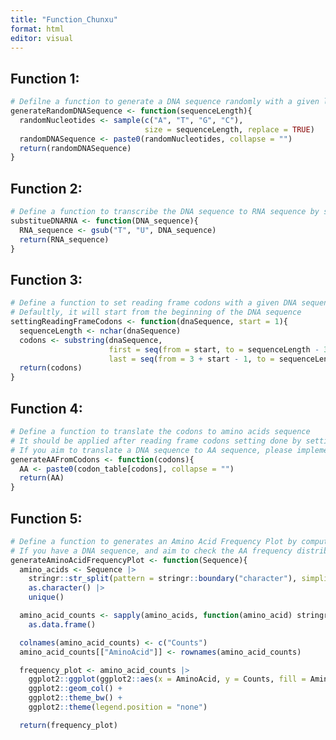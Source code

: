 ```yaml
---
title: "Function_Chunxu"
format: html
editor: visual
---
```


## Function 1:

```r
# Defilne a function to generate a DNA sequence randomly with a given length
generateRandomDNASequence <- function(sequenceLength){
  randomNucleotides <- sample(c("A", "T", "G", "C"),
                              size = sequenceLength, replace = TRUE)
  randomDNASequence <- paste0(randomNucleotides, collapse = "")
  return(randomDNASequence)
}
```

## Function 2:

```r
# Define a function to transcribe the DNA sequence to RNA sequence by subsitiuting all the T to U
substitueDNARNA <- function(DNA_sequence){
  RNA_sequence <- gsub("T", "U", DNA_sequence)
  return(RNA_sequence)
}
```

## Function 3:

```r
# Define a function to set reading frame codons with a given DNA sequence and start point
# Defaultly, it will start from the beginning of the DNA sequence
settingReadingFrameCodons <- function(dnaSequence, start = 1){
  sequenceLength <- nchar(dnaSequence)
  codons <- substring(dnaSequence,
                      first = seq(from = start, to = sequenceLength - 3 + 1, by = 3),
                      last = seq(from = 3 + start - 1, to = sequenceLength, by = 3))
  return(codons)
}
```

## Function 4:

```r
# Define a function to translate the codons to amino acids sequence
# It should be applied after reading frame codons setting done by settingReadingFrameCodons()
# If you aim to translate a DNA sequence to AA sequence, please implement a combination of settingReadingFrameCodons() and generateAAFromCodons()
generateAAFromCodons <- function(codons){
  AA <- paste0(codon_table[codons], collapse = "")
  return(AA)
}
```

## Function 5:

```r
# Define a function to generates an Amino Acid Frequency Plot by computing the frequency of each amino acid in a given amino acid sequence and visualizing the results in a bar chart
# If you have a DNA sequence, and aim to check the AA frequency distribution of its translated peptide, please implement substitueDNARNA(), settingReadingFrameCodons(), generateAAFromCodons() and generateAminoAcidFrequencyPlot() sequentially.
generateAminoAcidFrequencyPlot <- function(Sequence){
  amino_acids <- Sequence |>
    stringr::str_split(pattern = stringr::boundary("character"), simplify = TRUE) |>
    as.character() |>
    unique()

  amino_acid_counts <- sapply(amino_acids, function(amino_acid) stringr::str_count(string = Sequence, pattern = amino_acid)) |>
    as.data.frame()

  colnames(amino_acid_counts) <- c("Counts")
  amino_acid_counts[["AminoAcid"]] <- rownames(amino_acid_counts)

  frequency_plot <- amino_acid_counts |>
    ggplot2::ggplot(ggplot2::aes(x = AminoAcid, y = Counts, fill = AminoAcid)) +
    ggplot2::geom_col() +
    ggplot2::theme_bw() +
    ggplot2::theme(legend.position = "none")

  return(frequency_plot)
```
